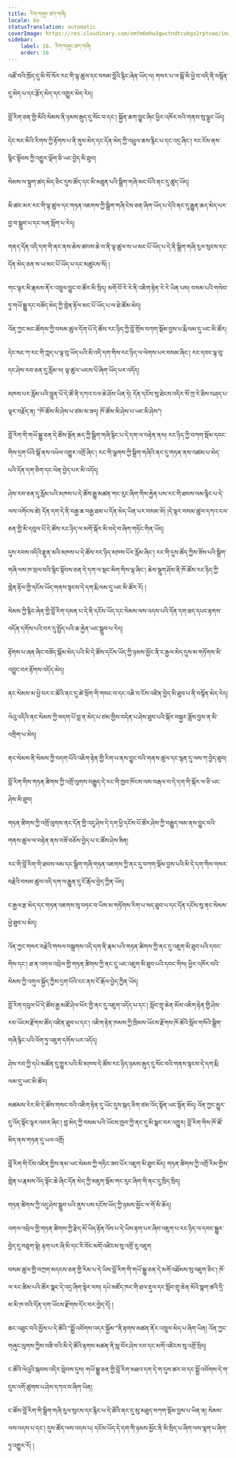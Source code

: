 ```yaml
---
title: རིག་གཞུང་ཚད་གཞི།
locale: bo
statusTranslation: automatic
coverImage: https://res.cloudinary.com/xmfm6mhw3gwctndtcubgx2rptnae/image/upload/v1741354419/small_cover_la_gran_rebelion_28716e29d2.webp
sidebar:
    label: 16. རིག་གཞུང་ཚད་གཞི།
    order: 16
---
```

འཚོ་བའི་ཁྲོད་དུ་མི་སོ་སོར་རང་གི་ལྟ་ཚུལ་དང་བསམ་བློའི་རྙིང་ཞེན་ཡོད་ལ། གསར་པ་ལ་སྒོ་མི་ཕྱེ་བ་འདི་ནི་བསྙོན་དུ་མེད་པ་དང་རྩོད་མེད་དང་འགྱུར་མེད་རེད།

བློ་རིག་ཅན་གྱི་མིའི་སེམས་ནི་ཉམས་རྒུད་དུ་སོང་བ་དང་། སྐྱོན་ཆག་བྱུང་ཞིང་ཕྱིར་འཁོར་བའི་གནས་སུ་ལྷུང་ཡོད།

དེང་སང་མིའི་རིགས་ཀྱི་རྟོགས་པ་ནི་ནུས་མེད་དང་དོན་མེད་ཀྱི་འཕྲུལ་ཆས་རྙིང་པ་དང་འདྲ་ཞིང་། རང་ངོས་ནས་སྙིང་སྟོབས་ཀྱི་འགྱུར་ལྡོག་ཅི་ཡང་བྱེད་མི་ཐུབ།

སེམས་ལ་སྟུག་ཚད་མེད་ཅིང་དུས་ཚོད་དང་མི་མཐུན་པའི་སྒྲིག་གཞི་མང་པོའི་ནང་དུ་ཚུད་ཡོད།

མི་ཚང་མར་རང་གི་ལྟ་ཚུལ་དང་གཏན་འཇགས་ཀྱི་སྒྲིག་གཞི་ངེས་ཅན་ཞིག་ཡོད་པ་དེའི་ནང་དུ་རྒྱུན་ཆད་མེད་པར་བྱ་བ་སྒྲུབ་པ་དང་ལན་སློག་པ་རེད།

གནད་དོན་འདི་དག་གི་ནང་ནས་ཆེས་ཚབས་ཆེ་བ་ནི་ལྟ་ཚུལ་ས་ཡ་མང་པོ་ཡོད་པ་དེ་ནི་སྒྲིག་གཞི་རུལ་སུངས་དང་དོན་མེད་ཅན་ས་ཡ་མང་པོ་ཡོད་པ་དང་མཚུངས་སོ། །

གང་ལྟར་མི་རྣམས་ནོར་འཁྲུལ་བྱུང་བ་ཚོར་མི་སྲིད། མགོ་བོ་རེ་རེ་ནི་འཇིག་རྟེན་རེ་རེ་ཡིན་པས། བསམ་པའི་གསེབ་ཏུ་གཡོ་སྒྱུ་དང་བཟོད་མེད་ཀྱི་གླེན་རྟོལ་མང་པོ་ཡོད་པ་ལ་ཐེ་ཚོམ་མེད།

འོན་ཀྱང་མང་ཚོགས་ཀྱི་བསམ་ཚུལ་དོག་པོ་དེ་ཚོས་རང་ཉིད་ཀྱི་བློ་གྲོས་བཀག་སྡོམ་བྱས་པ་རྨི་ལམ་དུ་ཡང་མི་ཚོར།

དེང་སང་ཀ་རང་གི་ཀླད་པ་ལྟ་བུ་ཡོད་པའི་མི་འདི་དག་གིས་རང་ཉིད་ལ་ལེགས་པར་བསམ་ཞིང་། རང་དབང་ལྟ་བུ་དང་ཤེས་རབ་ཅན་དུ་རློམ་ལ། ལྟ་ཚུལ་ཡངས་པོ་ཞིག་ཡོད་པར་འདོད།

མཁས་པར་རློམ་པའི་བླུན་པོ་དེ་ཚོ་ནི་དཀའ་ངལ་ཆེ་ཤོས་ཡིན་ཏེ། དོན་དངོས་སུ་ཐེངས་འདིར་སོ་ཀྲ་རེ་ཐིས་བཤད་པ་ལྟར་བརྗོད་ན། “ཁོ་ཚོས་མི་ཤེས་པ་ཙམ་མ་ཟད། ཁོ་ཚོས་མི་ཤེས་པ་ཡང་མི་ཤེས”།

བློ་རིག་གི་གཡོ་སྒྱུ་ཅན་དེ་ཚོས་སྔོན་ཆད་ཀྱི་སྒྲིག་གཞི་རྙིང་པ་དེ་དག་ལ་བརྟེན་ནས། རང་ཉིད་ཀྱི་བཀག་སྡོམ་དབང་གིས་དྲག་པོའི་སྒོ་ནས་འཕེལ་འགྱུར་འགྲོ་ཞིང་། རང་གི་ལྕགས་ཀྱི་སྒྲིག་གཞིའི་ནང་དུ་གཏན་ནས་འཚམ་པ་མེད་པའི་དོན་དག་ཅིག་དང་ལེན་བྱེད་པར་མི་འདོད།

ཤེས་རབ་ཅན་དུ་རློམ་པའི་མཁས་པ་དེ་ཚོས་རྒྱུ་མཚན་གང་རུང་ཞིག་གིས་རྐྱེན་པས་རང་གི་ཐབས་ལམ་རྙིང་པ་དེ་ལས་འགོངས་ཚེ། དོན་དག་དེ་ནི་བརྒྱ་ཆ་བརྒྱ་ཐམ་པ་དོན་མེད་ཡིན་པར་བསམ་མོ། །དེ་ལྟར་བསམ་ཚུལ་དཀའ་ངལ་ཅན་གྱི་མི་དབུལ་པོ་དེ་ཚོས་རང་ཉིད་ལ་མགོ་སྐོར་མི་བདེ་བ་ཞིག་གཏོང་གིན་ཡོད།

དུས་རབས་འདིའི་རྫུན་མའི་མཁས་པ་དེ་ཚོས་རང་ཉིད་མཁས་པོར་རློམ་ཞིང་། རང་གི་དུས་ཚོད་ཀྱིས་ཟོས་པའི་སྒྲིག་གཞི་ལས་ཁ་བྲལ་བའི་སྙིང་སྟོབས་ཅན་དེ་དག་ལ་སྡང་མིག་གིས་ལྟ་ཞིང་། ཆེས་སྡུག་ཤོས་ནི་ཁོ་ཚོས་རང་ཉིད་ཀྱི་གླེན་རྟོལ་གྱི་དངོས་ཡོད་གནས་སྟངས་དེ་དག་རྨི་ལམ་དུ་ཡང་མི་ཚོར་རོ། །

སེམས་ཀྱི་རྙིང་ཞེན་གྱི་བློ་རིག་དམན་པ་དེ་ནི་དངོས་ཡོད་དང་སེམས་ལས་འདས་པའི་དོན་དག་ཐད་དཔང་རྟགས་འདོན་དགོས་པའི་བར་དུ་སྤྲོད་པའི་ཆ་རྐྱེན་ཡང་སྒྲུབ་པ་རེད།

རྟོགས་པ་ཞན་ཞིང་བཟོད་སྒོམ་མེད་པའི་མི་དེ་ཚོས་དངོས་ཡོད་ཀྱི་ཉམས་མྱོང་ནི་ང་རྒྱལ་མེད་དུས་མ་གཏོགས་མི་འབྱུང་བར་རྟོགས་འདོད་མེད།

ནང་སེམས་མ་ཕྱེ་བར་ང་ཚོའི་ནང་དུ་ཚེ་སྲོག་གི་གསང་བ་དང་འཆི་བ་ངོས་འཛིན་བྱེད་མི་ཐུབ་པ་ནི་བསྙོན་མེད་རེད།

ལེའུ་འདིའི་ནང་སེམས་ཀྱི་བདག་པོ་བླ་ན་མེད་པ་ཙམ་གྱིས་བདེན་པ་ཤེས་ཐུབ་པའི་སྐོར་བསྐྱར་ཟློས་བྱས་ན་མི་འགྲིག་པ་མེད།

ནང་སེམས་ནི་སེམས་ཀྱི་བདག་པོའི་འཇིག་རྟེན་གྱི་རིག་པ་ནས་བྱུང་བའི་གནས་ཚུལ་དང་ལྷན་དུ་ལས་ཀ་བྱེད་ཐུབ།

བློ་རིག་གིས་གཏན་ཚིགས་ཀྱི་འགྲོ་ལུགས་བརྒྱུད་དེ་རང་གི་ཁྱབ་ཁོངས་ལས་བརྒལ་བ་དེ་དག་གི་སྐོར་ལ་ཅི་ཡང་ཤེས་མི་ཐུབ།

གཏན་ཚིགས་ཀྱི་འགྲོ་ལུགས་ནང་དོན་གྱི་འདུ་ཤེས་དེ་དག་ཕྱི་དངོས་པོ་ཚོར་ཤེས་ཀྱི་བརྒྱུད་ལམ་ནས་བྱུང་བའི་གནས་ཚུལ་ལ་བརྟེན་ནས་བཟོ་བཅོས་བྱེད་པ་ང་ཚོས་ཤེས་ཟིན།

རང་གི་བློ་རིག་གི་ཐབས་ལམ་དང་སྒྲིག་གཞི་གཏན་འཇགས་ཀྱི་ནང་དུ་བཀག་སྡོམ་བྱས་པའི་མི་དེ་དག་གིས་གསར་བརྗེའི་བསམ་ཚུལ་འདི་དག་ལ་རྒྱུན་དུ་ངོ་རྒོལ་བྱེད་ཀྱིན་ཡོད།

ང་རྒྱལ་རྩ་མེད་དང་གཏན་འཇགས་སུ་བཏང་བ་ཡིས་མ་གཏོགས་རིག་པ་སད་ཐུབ་པ་དང་དོན་དངོས་སུ་ནང་སེམས་ཕྱེ་ཐུབ་པ་མེད།

འོན་ཀྱང་གསར་བརྗེའི་གསལ་བསྒྲགས་འདི་དག་ནི་རྣམ་པའི་གཏན་ཚིགས་ཀྱི་ནང་དུ་འཇུག་མི་ཐུབ་པའི་དབང་གིས་དང་། ཐ་ན་འགལ་འབྲེལ་གྱི་གཏན་ཚིགས་ཀྱི་ནང་དུ་ཡང་འཇུག་མི་ཐུབ་པའི་དབང་གིས། ཕྱིར་འཁོར་བའི་སེམས་ཀྱི་འགུལ་སྐྱོད་ཀྱིས་དྲག་པོའི་ངང་ནས་ངོ་རྒོལ་བྱེད་ཀྱིན་ཡོད།

བློ་རིག་དབུལ་པོ་དེ་ཚོས་རྒྱ་མཚོ་ཤེལ་ཕོར་གྱི་ནང་དུ་འཇུག་འདོད་པ་དང་། སློབ་གྲྭ་ཆེན་མོས་འཇིག་རྟེན་གྱི་ཤེས་རབ་ཡོངས་རྫོགས་ཚོད་འཛིན་ཐུབ་པ་དང་། འཇིག་རྟེན་ཁམས་ཀྱི་ཁྲིམས་ཡོངས་རྫོགས་ཁོ་ཚོའི་སློབ་གསོའི་སྒྲིག་གཞི་རྙིང་པའི་འོག་ཏུ་འཇུག་དགོས་པར་འདོད།

ཤེས་རབ་ཀྱི་དཔེ་མཚོན་དུ་གྱུར་པའི་མི་མཁས་དེ་ཚོས་རང་ཉིད་ཉམས་རྒུད་དུ་སོང་བའི་གནས་སྟངས་དེ་དག་རྨི་ལམ་དུ་ཡང་མི་ཚོར།

མཚམས་རེར་མི་དེ་ཚོས་གསང་བའི་འཇིག་རྟེན་དུ་ཡོང་དུས་སྐད་ཅིག་ཙམ་འོད་སྟོན་ཡང་སྟོན་མོད། འོན་ཀྱང་མྱུར་དུ་འོད་སྟོང་ལྟར་འབར་ཞིང་། བླ་མེད་ཀྱི་བསམ་པའི་ཡོངས་ཁྱབ་ཀྱི་ནང་དུ་མི་སྣང་བར་འགྱུར། བློ་རིག་གིས་ཁོ་ཚོ་མིད་ནས་གཏན་དུ་ཡལ་འགྲོ།

བློ་རིག་གི་ངོས་འཛིན་གྱིས་ནམ་ཡང་སེམས་ཀྱི་གཏིང་ཟབ་པོར་འཇུག་མི་ཐུབ་མོད། གཏན་ཚིགས་ཀྱི་འགྲོ་རིམ་གྱིས་གླེན་པ་རྣམས་འོད་སྟོང་ཆེ་ཞིང་དོན་མེད་ཀྱི་མཇུག་སྡོམ་གང་རུང་ཞིག་གི་ནང་དུ་ཁྲིད་སྲིད།

གཏན་ཚིགས་ཀྱི་འདུ་ཤེས་སྒྲུབ་པའི་ནུས་པས་དངོས་ཡོད་ཀྱི་ཉམས་མྱོང་ལ་གོ་མི་ཆོད།

འགལ་འབྲེལ་གྱི་གཏན་ཚིགས་ཀྱི་རྩེད་མོ་ཡིད་རྟོན་འོས་པ་དེ་ཡིས་རྟག་པར་ཞིབ་འཇུག་པ་རང་ཉིད་ལ་དབང་སྒྱུར་བྱེད་དུ་བཅུག་སྟེ། རྟག་པར་ཞི་མི་དང་རི་བོང་མགོ་འཛིངས་སུ་འགྲོ་རུ་འཇུག

བསམ་ཚུལ་གྱི་བཀྲག་མདངས་ཅན་གྱི་རིམ་པ་དེ་ཡིས་བློ་རིག་གི་གཡོ་སྒྱུ་ཅན་དེ་མགོ་འཐོམས་སུ་འཇུག་ཅིང་། ཁོ་ལ་རང་ཚིམ་པའི་ཚོར་སྣང་དེ་འདྲ་ཞིག་སྟེར་བས། དཔེ་མཛོད་ཁང་གི་ཐལ་རྡུལ་དང་སློབ་གྲྭ་ཆེན་མོའི་སྣག་ཚའི་དྲི་མ་མི་ཁ་བའི་དོན་དག་ཡོངས་རྫོགས་དོར་བར་བྱེད་དོ། །

ཆང་འཐུང་བའི་མྱོས་པ་དེ་ཚོའི་“སྨྱོ་འབོགས་འདར་སྐྱོམ་”ནི་རྟགས་མཚན་ནོར་འཁྲུལ་མེད་པ་ཞིག་ཡིན། འོན་ཀྱང་གཞུང་ལུགས་ཀྱིས་བཟི་བའི་མི་དེ་ཚོའི་རྟགས་མཚན་ནི་སླ་བོར་ཤེས་རབ་དང་མགོ་འཛིངས་སུ་འགྲོ་སྲིད།

ང་ཚོའི་ལེའུའི་སྐབས་འདིར་སླེབས་དུས། གཡོ་སྒྱུ་ཅན་གྱི་བློ་རིག་མཐའ་དག་དེ་ག་དུས་ཚར་བ་དང་སྨྱོ་འབོགས་དེ་ག་དུས་འགོ་ཚུགས་པ་ཤེས་དཀའ་བ་ཞིག་ཡིན།

ང་ཚོས་བློ་རིག་གི་སྒྲིག་གཞི་རུལ་སུངས་དང་རྙིང་པ་དེ་ཚོའི་ནང་དུ་མུ་མཐུད་བཀག་སྡོམ་བྱས་པ་ཡིན་ན། སེམས་ལས་འདས་པ་དང་། དུས་ཚོད་ལས་འདས་པ། དངོས་ཡོད་དེ་དག་གི་ཉམས་མྱོང་ནི་མི་སྲིད་པ་ཞིག་ལས་ལྷག་པ་ཞིག་ཏུ་འགྱུར་རོ། །

